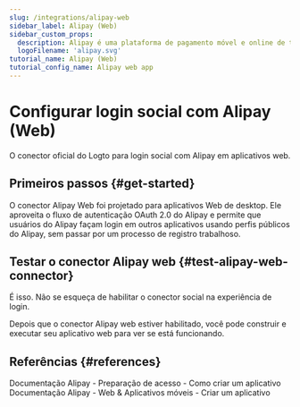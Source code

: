 ```yaml
---
slug: /integrations/alipay-web
sidebar_label: Alipay (Web)
sidebar_custom_props:
  description: Alipay é uma plataforma de pagamento móvel e online de terceiros.
  logoFilename: 'alipay.svg'
tutorial_name: Alipay (Web)
tutorial_config_name: Alipay web app
---
```




# Configurar login social com Alipay (Web)

O conector oficial do Logto para login social com Alipay em aplicativos web.

<GuideTip />

## Primeiros passos \{#get-started}

O conector Alipay Web foi projetado para aplicativos Web de desktop. Ele aproveita o fluxo de autenticação OAuth 2.0 do Alipay e permite que usuários do Alipay façam login em outros aplicativos usando perfis públicos do Alipay, sem passar por um processo de registro trabalhoso.

<Integration />

## Testar o conector Alipay web \{#test-alipay-web-connector}

É isso. Não se esqueça de <MainSiteUrl href="/connectors/social-connectors#enable-social-sign-in">habilitar o conector social na experiência de login</MainSiteUrl>.

Depois que o conector Alipay web estiver habilitado, você pode construir e executar seu aplicativo web para ver se está funcionando.

## Referências \{#references}

<Url href="https://opendocs.alipay.com/support/01rau6">
  Documentação Alipay - Preparação de acesso - Como criar um aplicativo
</Url>

<Url href="https://opendocs.alipay.com/open/200/105310">
  Documentação Alipay - Web & Aplicativos móveis - Criar um aplicativo
</Url>
